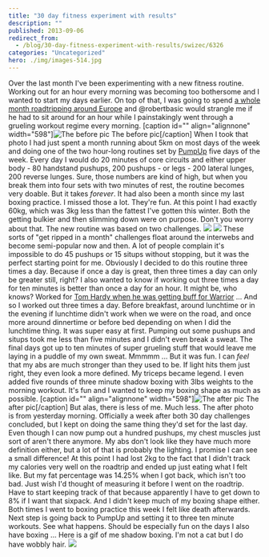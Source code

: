 ```yaml
---
title: "30 day fitness experiment with results"
description: ""
published: 2013-09-06
redirect_from:
  - /blog/30-day-fitness-experiment-with-results/swizec/6326
categories: "Uncategorized"
hero: ./img/images-514.jpg
---
```


Over the last month I've been experimenting with a new fitness routine. Working out for an hour every morning was becoming too bothersome and I wanted to start my days earlier. On top of that, I was going to spend [a whole month roadtripping around Europe](http://swizec.com/blog/a-month-on-the-road/swizec/6317) and @robertbasic would strangle me if he had to sit around for an hour while I painstakingly went through a grueling workout regime every morning. \[caption id="" align="alignnone" width="598"]![The before pic](./img/images-514.jpg "The before pic") The before pic\[/caption] When I took that photo I had just spent a month running about 5km on most days of the week and doing one of the two hour-long routines set by [PumpUp](http://pumpup.co/) five days of the week. Every day I would do 20 minutes of core circuits and either upper body - 80 handstand pushups, 200 pushups - or legs - 200 lateral lunges, 200 reverse lunges. Sure, those numbers are kind of high, but when you break them into four sets with two minutes of rest, the routine becomes very doable. But it takes _forever_. It had also been a month since my last boxing practice. I missed those a lot. They're fun. At this point I had exactly 60kg, which was 3kg less than the fattest I've gotten this winter. Both the getting bulkier and then slimming down were on purpose. Don't you worry about that. The new routine was based on two challenges. ![](./img/images-515.jpg) ![](./img/images-517.jpg) These sorts of "get ripped in a month" challenges float around the interwebs and become semi-popular now and then. A lot of people complain it's impossible to do 45 pushups or 15 situps without stopping, but it was the perfect starting point for me. Obviously I decided to do this routine three times a day. Because if once a day is great, then three times a day can only be greater still, right? I also wanted to know if working out three times a day for ten minutes is better than once a day for an hour. It might be, who knows? Worked for [Tom Hardy when he was getting buff for Warrior](http://www.cagepotato.com/check-out-tom-hardys-warrior-workout/) ... And so I worked out three times a day. Before breakfast, around lunchtime or in the evening if lunchtime didn't work when we were on the road, and once more around dinnertime or before bed depending on when I did the lunchtime thing. It was super easy at first. Pumping out some pushups and situps took me less than five minutes and I didn't even break a sweat. The final days got up to ten minutes of super grueling stuff that would leave me laying in a puddle of my own sweat. Mmmmm ... But it was fun. I can _feel_ that my abs are much stronger than they used to be. If light hits them just right, they even look a more defined. My triceps became legend. I even added five rounds of three minute shadow boxing with 3lbs weights to the morning workout. It's fun and I wanted to keep my boxing shape as much as possible. \[caption id="" align="alignnone" width="598"]![The after pic](./img/images-518.jpg "The after pic") The after pic\[/caption] But alas, there is less of me. Much less. The after photo is from yesterday morning. Officially a week after both 30 day challenges concluded, but I kept on doing the same thing they'd set for the last day. Even though I can now pump out a hundred pushups, my chest muscles just sort of aren't there anymore. My abs don't look like they have much more definition either, but a lot of that is probably the lighting. I promise I can see a small difference! At this point I had lost 2kg to the fact that I didn't track my calories very well on the roadtrip and ended up just eating what I felt like. But my fat percentage was 14.25% when I got back, which isn't too bad. Just wish I'd thought of measuring it before I went on the roadtrip. Have to start keeping track of that because apparently I have to get down to 8% if I want that sixpack. And I didn't keep much of my boxing shape either. Both times I went to boxing practice this week I felt like death afterwards. Next step is going back to PumpUp and setting it to three ten minute workouts. See what happens. Should be especially fun on the days I also have boxing ... Here is a gif of me shadow boxing. I'm not a cat but I do have wobbly hair. ![](./img/images-519.gif)
